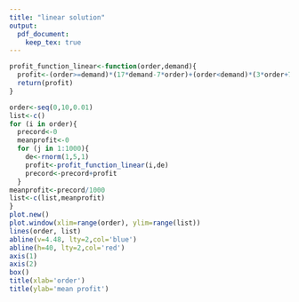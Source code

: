 ```yaml
---
title: "linear solution"
output:   
  pdf_document:
    keep_tex: true
---
```


```r
profit_function_linear<-function(order,demand){
  profit<-(order>=demand)*(17*demand-7*order)+(order<demand)*(3*order+7*demand)
  return(profit)
}

order<-seq(0,10,0.01)
list<-c()
for (i in order){
  precord<-0
  meanprofit<-0
  for (j in 1:1000){
    de<-rnorm(1,5,1)
    profit<-profit_function_linear(i,de)
    precord<-precord+profit
  }
meanprofit<-precord/1000
list<-c(list,meanprofit)
}
plot.new()
plot.window(xlim=range(order), ylim=range(list)) 
lines(order, list)
abline(v=4.48, lty=2,col='blue')
abline(h=40, lty=2,col='red')
axis(1)
axis(2)
box()
title(xlab='order')
title(ylab='mean profit')

```